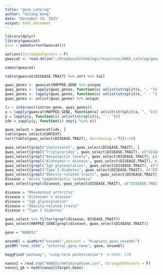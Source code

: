 ```yaml
---
title: "gwas_catelog"
author: "Xulong Wang"
date: "December 19, 2015"
output: html_document
---
```


```r

library(dplyr)
library(gwascat)
(cur = makeCurrentGwascat()) 

options(stringsAsFactors = F)
gwascat <- read.delim("~/Dropbox/GitHub/wgs/resources/GWAS_catelog/gwas_catalog_v1.0-downloaded_2015-07-22.tsv")

names(gwascat)

table(gwascat$DISEASE.TRAIT) %>% sort %>% tail

gwas_genes <- gwascat$MAPPED_GENE %>% unique
gwas_genes <- lapply(gwas_genes, function(x) unlist(strsplit(x, ", "))) 
gwas_genes <- lapply(gwas_genes, function(x) unlist(strsplit(x, " - "))) 
gwas_genes <- unlist(gwas_genes) %>% unique

(x = intersect(intron_gene, gwas_genes))
y = lapply(gwascat$MAPPED_GENE, function(x) unlist(strsplit(x, ", "))) 
y = lapply(y, function(i) unlist(strsplit(i, " - "))) 
idx = sapply(y, function(i) any(i %in% x))

gwas_select = gwascat[idx, ]
table(gwas_select$CONTEXT)
sort(table(gwas_select$DISEASE.TRAIT), decreasing = T)[1:20]

gwas_select[grepl("cholesterol", gwas_select$DISEASE.TRAIT), ]
gwas_select[grepl("Triglycerides", gwas_select$DISEASE.TRAIT), c("DISEASE.TRAIT", "MAPPED_GENE")]
gwas_select[grepl("Adiponectin levels", gwas_select$DISEASE.TRAIT), c("DISEASE.TRAIT", "MAPPED_GENE")]
gwas_select[grepl("Alzheimer's disease", gwas_select$DISEASE.TRAIT), c("DISEASE.TRAIT", "MAPPED_GENE")]
gwas_select[grepl("IgG glycosylation", gwas_select$DISEASE.TRAIT), c("DISEASE.TRAIT", "MAPPED_GENE")]
gwas_select[grepl("Type 2 diabetes", gwas_select$DISEASE.TRAIT), c("DISEASE.TRAIT", "MAPPED_GENE")]
gwas_select[grepl("Obesity-related traits", gwas_select$DISEASE.TRAIT), c("DISEASE.TRAIT", "MAPPED_GENE")]
disease = "Acute lymphoblastic leukemia"
gwas_select[grepl(disease, gwas_select$DISEASE.TRAIT), c("DISEASE.TRAIT", "MAPPED_GENE")]

disease = "Rheumatoid arthritis"
disease = "Alzheimer's disease"
disease = "IgG glycosylation"
disease = "Obesity-related traits"
disease = "Type 2 diabetes"

gwas_select %>% filter(grepl(disease, DISEASE.TRAIT))
gwas_select$MAPPED_GENE[grepl(disease, gwas_select$DISEASE.TRAIT)]

gene = "NANOS1"

ensembl = useMart("ensembl",dataset = "hsapiens_gene_ensembl")
getBM("name_1006", "external_gene_name", gene, ensembl)

keggFind("pathway", "Long-term potentiation")  # KEGG: LTR

nanos1 = read.csv("NANOS1/metatargetome.csv", stringsAsFactors = F)
nanos1_gk = myGK(nanos1$Target.Gene)

```
